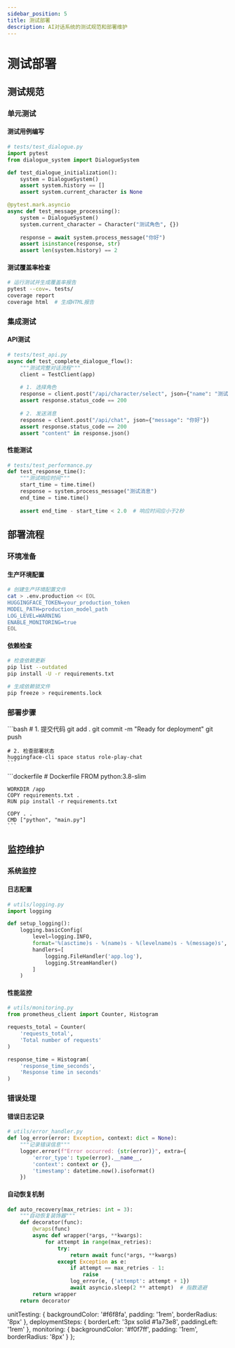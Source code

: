 ```yaml
---
sidebar_position: 5
title: 测试部署
description: AI对话系统的测试规范和部署维护
---
```



# 测试部署

## 测试规范

### 单元测试

<div className="unit-testing">

#### 测试用例编写
```python
# tests/test_dialogue.py
import pytest
from dialogue_system import DialogueSystem

def test_dialogue_initialization():
    system = DialogueSystem()
    assert system.history == []
    assert system.current_character is None

@pytest.mark.asyncio
async def test_message_processing():
    system = DialogueSystem()
    system.current_character = Character("测试角色", {})
    
    response = await system.process_message("你好")
    assert isinstance(response, str)
    assert len(system.history) == 2
```

#### 测试覆盖率检查
```bash
# 运行测试并生成覆盖率报告
pytest --cov=. tests/
coverage report
coverage html  # 生成HTML报告
```

</div>

### 集成测试

<div className="integration-testing">

#### API测试
```python
# tests/test_api.py
async def test_complete_dialogue_flow():
    """测试完整对话流程"""
    client = TestClient(app)
    
    # 1. 选择角色
    response = client.post("/api/character/select", json={"name": "测试角色"})
    assert response.status_code == 200
    
    # 2. 发送消息
    response = client.post("/api/chat", json={"message": "你好"})
    assert response.status_code == 200
    assert "content" in response.json()
```

#### 性能测试
```python
# tests/test_performance.py
def test_response_time():
    """测试响应时间"""
    start_time = time.time()
    response = system.process_message("测试消息")
    end_time = time.time()
    
    assert end_time - start_time < 2.0  # 响应时间应小于2秒
```

</div>

## 部署流程

### 环境准备

<div className="deployment-prep">

#### 生产环境配置
```bash
# 创建生产环境配置文件
cat > .env.production << EOL
HUGGINGFACE_TOKEN=your_production_token
MODEL_PATH=production_model_path
LOG_LEVEL=WARNING
ENABLE_MONITORING=true
EOL
```

#### 依赖检查
```bash
# 检查依赖更新
pip list --outdated
pip install -U -r requirements.txt

# 生成依赖锁文件
pip freeze > requirements.lock
```

</div>

### 部署步骤

<div className="deployment-steps">

<Tabs>
  <TabItem value="huggingface" label="Hugging Face" default>
    ```bash
    # 1. 提交代码
    git add .
    git commit -m "Ready for deployment"
    git push
    
    # 2. 检查部署状态
    huggingface-cli space status role-play-chat
    ```
  </TabItem>
  <TabItem value="docker" label="Docker部署">
    ```dockerfile
    # Dockerfile
    FROM python:3.8-slim
    
    WORKDIR /app
    COPY requirements.txt .
    RUN pip install -r requirements.txt
    
    COPY . .
    CMD ["python", "main.py"]
    ```
  </TabItem>
</Tabs>

</div>

## 监控维护

### 系统监控

<div className="monitoring">

#### 日志配置
```python
# utils/logging.py
import logging

def setup_logging():
    logging.basicConfig(
        level=logging.INFO,
        format='%(asctime)s - %(name)s - %(levelname)s - %(message)s',
        handlers=[
            logging.FileHandler('app.log'),
            logging.StreamHandler()
        ]
    )
```

#### 性能监控
```python
# utils/monitoring.py
from prometheus_client import Counter, Histogram

requests_total = Counter(
    'requests_total', 
    'Total number of requests'
)

response_time = Histogram(
    'response_time_seconds',
    'Response time in seconds'
)
```

</div>

### 错误处理

<div className="error-handling">

#### 错误日志记录
```python
# utils/error_handler.py
def log_error(error: Exception, context: dict = None):
    """记录错误信息"""
    logger.error(f"Error occurred: {str(error)}", extra={
        'error_type': type(error).__name__,
        'context': context or {},
        'timestamp': datetime.now().isoformat()
    })
```

#### 自动恢复机制
```python
def auto_recovery(max_retries: int = 3):
    """自动恢复装饰器"""
    def decorator(func):
        @wraps(func)
        async def wrapper(*args, **kwargs):
            for attempt in range(max_retries):
                try:
                    return await func(*args, **kwargs)
                except Exception as e:
                    if attempt == max_retries - 1:
                        raise
                    log_error(e, {'attempt': attempt + 1})
                    await asyncio.sleep(2 ** attempt)  # 指数退避
        return wrapper
    return decorator
```

</div>

  unitTesting: {
    backgroundColor: '#f6f8fa',
    padding: '1rem',
    borderRadius: '8px'
  },
  deploymentSteps: {
    borderLeft: '3px solid #1a73e8',
    paddingLeft: '1rem'
  },
  monitoring: {
    backgroundColor: '#f0f7ff',
    padding: '1rem',
    borderRadius: '8px'
  }
}; 
